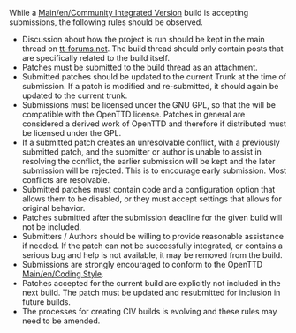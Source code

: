 {{en/CIV}}
While a [[Main/en/Community Integrated Version]] build is accepting submissions, the following rules should be observed.

* Discussion about how the project is run should be kept in the main thread on [http://www.tt-forums.net/viewtopic.php?f=33&t=36547 tt-forums.net]. The build thread should only contain posts that are specifically related to the build itself.
* Patches must be submitted to the build thread as an attachment. 
* Submitted patches should be updated to the current Trunk at the time of submission. If a patch is modified and re-submitted, it should again be updated to the current trunk. 
* Submissions must be licensed under the GNU GPL, so that the will be compatible with the OpenTTD license. Patches in general are considered a derived work of OpenTTD and therefore if distributed must be licensed under the GPL.
* If a submitted patch creates an unresolvable conflict, with a previously submitted patch, and the submitter or author is unable to assist in resolving the conflict, the earlier submission will be kept and the later submission will be rejected. This is to encourage early submission. Most conflicts are resolvable.
* Submitted patches must contain code and a configuration option that allows them to be disabled, or they must accept settings that allows for original behavior.
* Patches submitted after the submission deadline for the given build will not be included.
* Submitters / Authors should be willing to provide reasonable assistance if needed. If the patch can not be successfully integrated, or contains a serious bug and help is not available, it may be removed from the build.
* Submissions are strongly encouraged to conform to the OpenTTD [[Main/en/Coding Style]].
* Patches accepted for the current build are explicitly not included in the next build. The patch must be updated and resubmitted for inclusion in future builds.
* The processes for creating CIV builds is evolving and these rules may need to be amended.